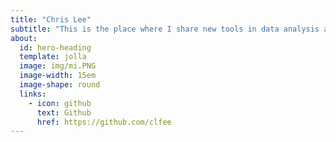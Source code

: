 ```yaml
---
title: "Chris Lee"
subtitle: "This is the place where I share new tools in data analysis and data science, "
about:
  id: hero-heading
  template: jolla
  image: img/mi.PNG
  image-width: 15em
  image-shape: round
  links:
    - icon: github
      text: Github
      href: https://github.com/clfee
---
```





